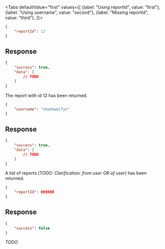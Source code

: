 <Tabs
    defaultValue="first"
    values={[
        {label: "Using reportId", value: "first"},
        {label: "Using username", value: "second"},
        {label: "Missing reportId", value: "third"},
    ]}>
<TabItem value="first">

```json
{
    "reportId": 12
}
```

## Response

```json
{
    "success": true,
    "data": [
        // TODO
    ]
}
```

The report with id 12 has been returned.

</TabItem>
<TabItem value="second">

```json
{
    "username": "shadowolfyt"
}
```

## Response

```json
{
    "success": true,
    "data": [
        // TODO
    ]
}
```

A list of reports (*TODO: Clarification: from user OR of user*) has been
returned.

</TabItem>
<TabItem value="third">

```json
{
    "reportId": 000000
}
```

## Response

```json
{
    "success": false
}
```

*TODO*

</TabItem>
</Tabs>
